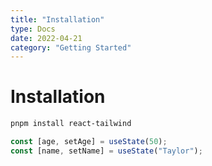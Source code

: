 ```yaml
---
title: "Installation"
type: Docs
date: 2022-04-21
category: "Getting Started"
---
```


# Installation

```bash
pnpm install react-tailwind
```

```js /age/#v /name/#v /setAge/#s /setName/#s /50/#i /'Taylor'/#i
const [age, setAge] = useState(50);
const [name, setName] = useState("Taylor");
```
